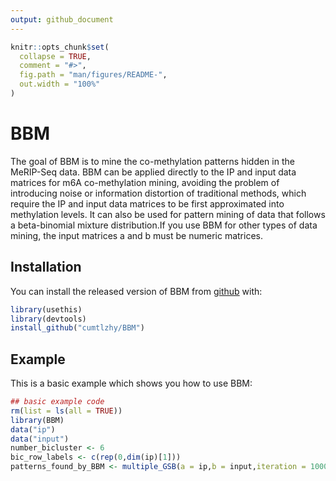 ```yaml
---
output: github_document
---
```


<!-- README.md is generated from README.Rmd. Please edit that file -->

```r
knitr::opts_chunk$set(
  collapse = TRUE,
  comment = "#>",
  fig.path = "man/figures/README-",
  out.width = "100%"
)
```

# BBM

<!-- badges: start -->
<!-- badges: end -->

The goal of BBM is to mine the co-methylation patterns hidden in the MeRIP-Seq data. BBM can be applied directly to the IP and input data matrices for m6A co-methylation mining, avoiding the problem of introducing noise or information distortion of traditional methods, which require the IP and input data matrices to be first approximated into methylation levels. It can also be used for pattern mining of data that follows a beta-binomial mixture distribution.If you use BBM for other types of data mining, the input matrices a and b must be numeric matrices. 

## Installation

You can install the released version of BBM from [github](https://github.com/cumtlzhy/BBM.git) with:

``` r
library(usethis)
library(devtools)
install_github("cumtlzhy/BBM")

```

## Example

This is a basic example which shows you how to use BBM:

```r

## basic example code
rm(list = ls(all = TRUE))
library(BBM)
data("ip")
data("input")
number_bicluster <- 6
bic_row_labels <- c(rep(0,dim(ip)[1]))
patterns_found_by_BBM <- multiple_GSB(a = ip,b = input,iteration = 1000,burn_in = 500,bic_row_labels = bic_row_labels,number_bicluster = number_bicluster)
```

